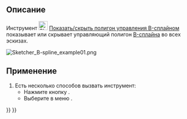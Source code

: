 <languages/>

{{Docnav/ru
|[[Sketcher_BSplineDegree/ru|Показать/Скрыть степень B-сплайна]]
|[[Sketcher_BSplineComb/ru|Показать/скрыть гребень кривизны B-сплайна]]
|[[Sketcher_Workbench/ru|Скетчер]]
|IconL=Sketcher_BSplineDegree.svg
|IconR=Sketcher_BSplineComb.svg
|IconC=Workbench_Sketcher.svg
}}

{{GuiCommand/ru
|Name=Sketcher BSplinePolygon
|Name/ru=Скетчер Показать/скрыть полигон управления B-сплайном
|MenuLocation=Эскиз → Визуализация в эскизе → Показать/скрыть вспомогательную информацию B-сплайнов → Показать/скрыть полигон управления B-сплайном
|Workbenches=[[Sketcher_Workbench/ru|Скетчер]]
|Version=0.17
|SeeAlso=[[Sketcher_CreateBSpline/ru|Скетчер B-сплайн по контрольным]]
}}

<span id="Description"></span>
== Описание ==

Инструмент [[Image:Sketcher_BSplinePolygon.svg|24px]] [[Sketcher_BSplinePolygon/ru|Показать/скрыть полигон управления B-сплайном]] показывает или скрывает управляющий полигон [[B-Splines/ru|B-сплайна]] во всех эскизах.

[[File:Sketcher B-spline example01.png]]
{{Caption|Контрольный полигон ( зелёные прямые линии) соединяет контрольные точки (отмечены тёмно-жёлтыми кружками с весом).}}

<span id="Usage"></span>
== Применение ==

# Есть несколько способов вызвать инструмент:
#* Нажмите кнопку {{Button|[[Image:Sketcher_BSplinePolygon.svg|16px]] [[Sketcher_BSplinePolygon/ru|Показать/скрыть полигон управления B-сплайном]]}}.
#* Выберите в меню {{MenuCommand|Эскиз → Визуализация в эскизе → Показать/скрыть вспомогательную информацию B-сплайнов → [[Image:Sketcher_BSplinePolygon.svg|16px]] Показать/скрыть полигон управления B-сплайном}}.


{{Docnav/ru
|[[Sketcher_BSplineDegree/ru|Показать/Скрыть степень B-сплайна]]
|[[Sketcher_BSplineComb/ru|Показать/скрыть гребень кривизны B-сплайна]]
|[[Sketcher_Workbench/ru|Скетчер]]
|IconL=Sketcher_BSplineDegree.svg
|IconR=Sketcher_BSplineComb.svg
|IconC=Workbench_Sketcher.svg
}}

{{Sketcher_Tools_navi{{#translation:}}}}
{{Userdocnavi{{#translation:}}}}